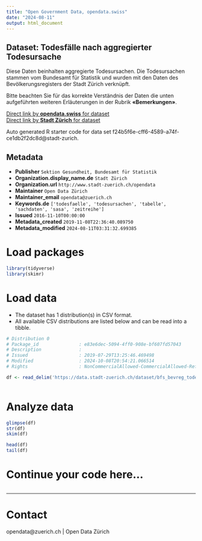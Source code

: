 ```yaml
---
title: "Open Government Data, opendata.swiss"
date: "2024-08-11"
output: html_document
---
```


## Dataset: Todesfälle nach aggregierter Todesursache

Diese Daten beinhalten aggregierte Todesursachen. Die Todesursachen stammen vom Bundesamt für Statistik und wurden mit den Daten des Bevölkerungsregisters der Stadt Zürich verknüpft.

Bitte beachten Sie für das korrekte Verständnis der Daten die unten aufgeführten weiteren Erläuterungen in der Rubrik **«Bemerkungen»**.


[Direct link by **opendata.swiss** for dataset](https://opendata.swiss/de/dataset/todesfalle-nach-aggregierter-todesursache-seit-19743)<br>
[Direct link by **Stadt Zürich** for dataset](https://data.stadt-zuerich.ch/dataset/bfs_bevreg_todesursache_seit1974_od3100)

Auto generated R starter code for data set f24b5f6e-cff6-4589-a74f-ce1db2f2dc8d@stadt-zurich.

## Metadata

- **Publisher** `Sektion Gesundheit, Bundesamt für Statistik`
- **Organization.display_name.de** `Stadt Zürich`
- **Organization.url** `http://www.stadt-zuerich.ch/opendata`
- **Maintainer** `Open Data Zürich`
- **Maintainer_email** `opendata@zuerich.ch`
- **Keywords.de** `['todesfaelle', 'todesursachen', 'tabelle', 'sachdaten', 'sasa', 'zeitreihe']`
- **Issued** `2016-11-10T00:00:00`
- **Metadata_created** `2019-11-08T22:36:40.089750`
- **Metadata_modified** `2024-08-11T03:31:32.699385`


# Load packages

```r

library(tidyverse)
library(skimr)

```

# Load data

-   The dataset has 1 distribution(s) in CSV format.
-   All available CSV distributions are listed below and can be read into a tibble.

```r

# Distribution 0
# Package_id               : e83e6dec-5094-4ff0-908e-bf607fd57043
# Description              : 
# Issued                   : 2019-07-29T13:25:46.469498
# Modified                 : 2024-10-08T20:54:21.066514
# Rights                   : NonCommercialAllowed-CommercialAllowed-ReferenceNotRequired

df <- read_delim('https://data.stadt-zuerich.ch/dataset/bfs_bevreg_todesursache_seit1974_od3100/download/BEV310OD3100.csv')



```

# Analyze data

```r

glimpse(df)
str(df)
skim(df)

head(df)
tail(df)

```

# Continue your code here...

```r

```

------------------------------------------------------------------------

# Contact

opendata@zuerich.ch | Open Data Zürich
